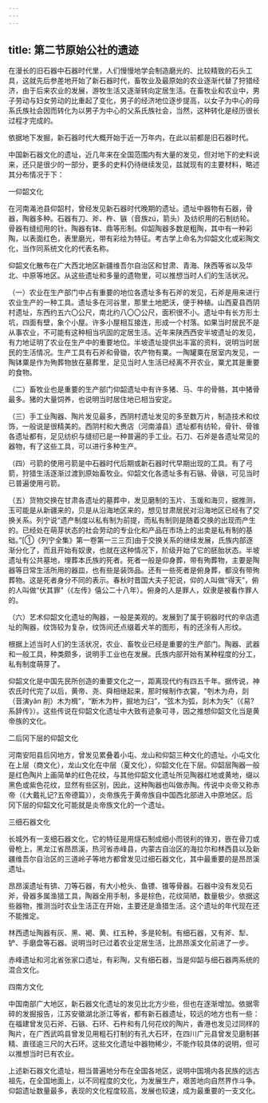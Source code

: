 ```yaml
---
---
---
```

title: 第二节原始公社的遗迹
---



在漫长的旧石器中石器时代里，人们慢慢地学会制造磨光的、比较精致的石头工具，这就先后参差地开始了新石器时代，畜牧业及最原始的农业逐渐代替了狩猎经济，由于后来农业的发展，游牧生活又逐渐转向定居生活。在畜牧业和农业中，男子劳动与妇女劳动的比重起了变化，男子的经济地位逐步提高，以女子为中心的母系氏族社会因而转化为以男子为中心的父系氏族社会，当然，这种转化是经历很长过程才完成的。

依据地下发掘，新石器时代大概开始于近一万年内，在此以前都是旧石器时代。

中国新石器文化的遗址，近几年来在全国范围内有大量的发见，但对地下的史料说来，还只是很少的一部分，更多的史料仍待继续发见，兹就现有的主要材料，略述其分布情况于下：

一仰韶文化

在河南渑池县仰韶村，曾经发见新石器时代晚期的遗址。遗址中器物有石器，骨器，陶器多种。石器有刀、斧、杵、镞（音族zú，箭头）及纺织用的石制纺轮。骨器有缝纫用的针。陶器有钵、鼎等形制。仰韶陶器多数是粗陶，其中有一种彩陶，以表面红色，表里磨光，带有彩绘为特征。考古学上命名为仰韶文化或彩陶文化，当作同系统文化的代表名称。

仰韶文化散布在广大西北地区新疆维吾尔自治区和甘肃、青海、陕西等省以及华北、中原等地区。从这些遗址和多量的遗物里，可以推想当时人们的生活状况。

（一）农业在生产部门中占有重要的地位各遗址多有石斧的发见，石斧是用来进行农业生产的一种工具。遗址多在河谷里，那里土地肥沃，便于种植。山西夏县西阴村遗址，东西约五六〇公尺，南北约八〇〇公尺，面积很不小。遗址中有长方形土坑，四面有壁，象个小屋。许多小屋相互接连，形成一个村落。如果当时居民不是从事农业，不可能有这种相当巩固的定居生活。近年来陕西西安半坡遗址的发见，有力地证明了农业在生产中的重要地位。半坡遗址提供出丰富的资料，说明当时居民的生活情况。生产工具有石斧和骨锄，农产物有粟。一陶罐粟在居室内发见，一陶钵粟是作为殉葬物放在墓葬里，足见当时人生活已经离不开农业，粟尤其是重要的食物。

（二）畜牧业也是重要的生产部门仰韶遗址中有许多猪、马、牛的骨骼，其中猪骨最多。猪的大量饲养，也说明当时居住地已相当安定。

（三）手工业陶器、陶片发见最多，西阴村遗址发见的多至数万片，制造技术和纹饰，一般说是很精美的。西阴村和大赉店（河南濬县）遗址都有纺轮，骨针、骨锥各遗址都有，足见纺织与缝纫已是一种普遍的手工业。石刀、石斧是各遗址常见的器物，有了这些工具，可以进行多种生产。

（四）弓箭的使用弓箭是中石器时代后期或新石器时代早期出现的工具。有了弓箭，狩猎生活逐渐过渡到原始畜牧业。仰韶文化各遗址多有石镞、骨镞，可见当时已普遍使用弓箭。

（五）货物交换在甘肃各遗址的墓葬中，发见磨制的玉片、玉瑗和海贝，据推测，玉可能是从新疆来的，贝是从沿海地区来的，想见甘肃居民对沿海地区已经有了交换关系。列宁说“遗产制度以私有制为前提，而私有制则是随着交换的出现而产生的。已经处在萌芽状态的社会劳动的专业化和产品在市场上的出卖是私有制的基础。”[①《列宁全集》第一卷第一三三页]由于交换关系的继续发展，氏族内部逐渐分化了，而且开始有奴隶，也就在这种情况下，阶级开始了它的胚胎状态。半坡遗址有公共墓地，埋葬本氏族的死者。死者一般是仰身葬，带有殉葬物，主要是陶器等日常生活所用的器皿，也有些是装饰品。还有一些死者是俯身葬，都没有带殉葬物。这是死者身分不同的表示。春秋时晋国大夫子犯说，仰的人叫做“得天”，俯的人叫做“伏其罪”（《左传》僖公二十八年）。俯身的人是罪人，奴隶是被看作罪人的。

（六）艺术仰韶文化遗址的陶器，一般是美观的。发展到了属于铜器时代的辛店遗址的陶器，纹饰较为复杂，纹饰间还点缀着犬羊的图形，有的还涂有人形纹。

根据上述当时人们的生活状况，农业、畜牧业已经是重要的生产部门。陶器、武器和一般工具，种类颇多，说明手工业也在发展。氏族内部开始有某种程度的分工，私有制度萌芽了。

仰韶文化是中国先民所创造的重要文化之一，距离现代约有四五千年。据传说，神农氏时代完了以后，黄帝、尧、舜相继起来，那时候制作衣裳，“刳木为舟，剡（音演yǎn 削）木为楫”，“断木为杵，掘地为臼”，“弦木为弧，剡木为矢”（《易?系辞传》）。这些传说在仰韶文化遗址中大致有迹象可寻，因之推想仰韶文化当是黄帝族的文化。

二后冈下层的仰韶文化

河南安阳县后冈地方，曾发见累叠着小屯、龙山和仰韶三种文化的遗址。小屯文化在上层（商文化），龙山文化在中层（夏文化），仰韶文化在下层。仰韶层陶器一般是红色陶片上画简单的红色花纹，与其他仰韶文化遗址所见陶器红地或黄地，缀以黑色或紫色花纹，显然有些区别，因此，这种陶器也叫做赤陶。传说中炎帝又称赤帝（《大戴礼记?五帝德篇》），炎帝族先于黄帝族自中国西北部进入中原地区。后冈下层的仰韶文化可能就是炎帝族文化的一个遗址。

三细石器文化

长城外有一支细石器文化，它的特征是用燧石制成细小而锐利的锋刃，嵌在骨刀或骨枪上，黑龙江省昂昂溪，热河省赤峰县，内蒙古自治区的海拉尔和林西县以及新疆维吾尔自治区的三道岭子等地方都曾发见过细石器文化，其中最重要的是昂昂溪遗址。

昂昂溪遗址有锛、刀等石器，有大小枪头、鱼镖、锥等骨器。石器中没有发见石斧，骨器多属渔猎工具，陶器全用手制，多是棕色，花纹简陋，数量极少。依据这些器物，推测当时农业生活正在开始，主要还是渔猎生活。这个遗址的年代现在还不能推定。

林西遗址陶器有灰、黑、褐、黄、红五种，多是轮制。有细石器，又有斧、犁、铲、手磨盘等石器。说明当时已过着农业定居生活，比昂昂溪文化前进了一步。

赤峰遗址和河北省张家口遗址，有彩陶，又有细石器，当是仰韶与细石器两系统的混合文化。

四南方文化

中国南部广大地区，新石器文化遗址的发见比北方少些，但也在逐渐增加。依据零碎的发掘报告，江苏安徽湖北浙江等省，都有新石器遗址，较远的地方也有一些：在福建曾发见石斧、石镞、石环、石杵和有几何花纹的陶片，香港也发见过同样的陶片，在广西武鸣县曾发见用粗石打制的有孔大石环，在四川广元县曾发见磨制甚精、直径逾三尺的大石环。这些文化遗址中器物稀少，不能作较具体的说明，但可以推想当时已有农业。

上述新石器文化遗址，相当普遍地分布在全国各地区，说明中国境内各民族的远古祖先，在全国地面上，以不同程度的文化，为发展生产，艰苦地向自然界作斗争。仰韶遗址数量最多，表现的文化程度较高，发展也较速，成为最重要的一支文化。